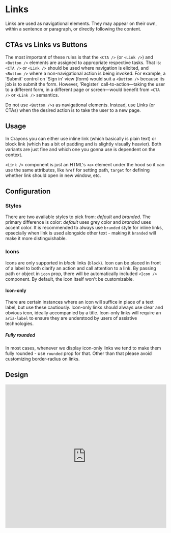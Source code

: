 # Links

Links are used as navigational elements. They may appear on their own, within a sentence or paragraph, or directly following the content.

## CTAs vs Links vs Buttons

The most important of these rules is that the `<CTA />` (or `<Link />`) and `<Button />` elements are assigned to appropriate respective tasks. 
That is: `<CTA />` or `<Link />` should be used where navigation is elicited, and `<Button />` where a non-navigational action is being invoked.
For example, a 'Submit' control on 'Sign in' view (form) would suit a `<Button />` because its job is to submit the form. 
However, 'Register' call-to-action—taking the user to a different form, in a different page or screen—would benefit from `<CTA />` or `<Link />` semantics.

Do not use `<Button />s` as navigational elements. Instead, use Links (or CTAs) when the desired action is to take the user to a new page.

## Usage

In Crayons you can either use inline link (which basically is plain text) or block link (which has a bit of padding and is slightly visually heavier).
Both variants are just fine and which one you gonna use is dependent on the context.

`<Link />` component is just an HTML's `<a>` element under the hood so it can use the same attributes, like `href` for setting path, `target` for defining whether link should open in new window, etc.

## Configuration

### Styles

There are two available styles to pick from: _default_ and _branded_. The primary difference is color: _default_ uses grey color and _branded_ uses accent color.
It is recommended to always use `branded` style for inline links, epsecially when link is used alongside other text - making it `branded` will make it more distinguishable.

### Icons

Icons are only supported in *block* links (`block`).
Icon can be placed in front of a label to both clarify an action and call attention to a link.
By passing path or object in `icon` prop, there will be automatically included `<Icon />` component.
By default, the icon itself won't be customizable.

#### Icon-only

There are certain instances where an icon will suffice in place of a text label, but use these cautiously.
Icon-only links should always use clear and obvious icon, ideally accompanied by a title. Icon-only links will require an `aria-label` to ensure they are understood by users of assistive technologies.

##### Fully rounded

In most cases, whenever we display icon-only links we tend to make them fully rounded - use `rounded` prop for that.
Other than that please avoid customizing border-radius on links.


## Design

<iframe style="border: 1px solid rgba(0, 0, 0, 0.1);" width="100%" height="450" src="https://www.figma.com/embed?embed_host=share&url=https%3A%2F%2Fwww.figma.com%2Ffile%2FgHpwugeu9jFGW4d9u3ReuR%2FCrayons%3Fnode-id%3D1%253A29" allowfullscreen></iframe>
